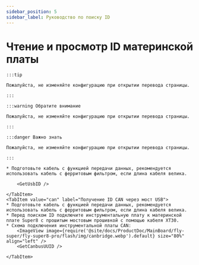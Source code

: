 ```yaml
---
sidebar_position: 5
sidebar_label: Руководство по поиску ID
---
```










# Чтение и просмотр ID материнской платы

    :::tip

    Пожалуйста, не изменяйте конфигурацию при открытии перевода страницы.

    :::

    :::warning Обратите внимание

    Пожалуйста, не изменяйте конфигурацию при открытии перевода страницы.

    :::

    :::danger Важно знать

    Пожалуйста, не изменяйте конфигурацию при открытии перевода страницы.

    :::

<Tabs>
    <TabItem value="usb" label="Получение ID USB" default>
        
    * Подготовьте кабель с функцией передачи данных, рекомендуется использовать кабель с ферритовым фильтром, если длина кабеля велика.
    
        <GetUsbID />
        
    </TabItem>
    <TabItem value="can" label="Получение ID CAN через мост USB">
    * Подготовьте кабель с функцией передачи данных, рекомендуется использовать кабель с ферритовым фильтром, если длина кабеля велика.
    * Перед поиском ID подключите инструментальную плату к материнской плате Super8 с прошитым мостовым прошивкой с помощью кабеля XT30.
    * Схема подключения инструментальной платы CAN:
        <ImageView image={require('@site/docs/ProductDoc/MainBoard/fly-super/fly-super8-pro/flash/img/canbridge.webp').default} size="80%" align="left" />   
        <GetCanbusUUID />

    </TabItem>
</Tabs>
